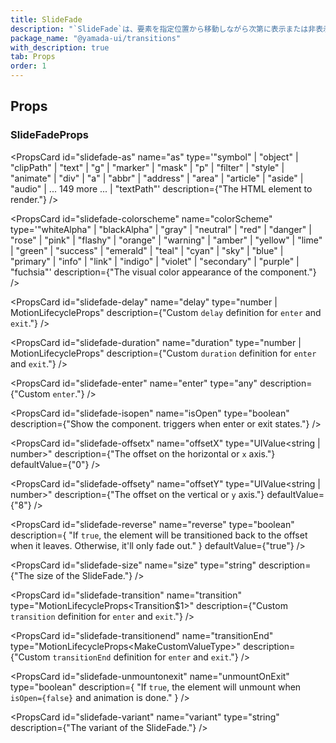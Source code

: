 ```yaml
---
title: SlideFade
description: "`SlideFade`は、要素を指定位置から移動しながら次第に表示または非表示にするコンポーネントです。"
package_name: "@yamada-ui/transitions"
with_description: true
tab: Props
order: 1
---
```


## Props

### SlideFadeProps

<PropsCard id="slidefade-_accept" name="_accept" type="CSSUIObject" />

<PropsCard id="slidefade-_active" name="_active" type="CSSUIObject" />

<PropsCard id="slidefade-_after" name="_after" type="CSSUIObject" />

<PropsCard id="slidefade-_anylink" name="_anyLink" type="CSSUIObject" />

<PropsCard id="slidefade-_autofill" name="_autofill" type="CSSUIObject" />

<PropsCard id="slidefade-_backdrop" name="_backdrop" type="CSSUIObject" />

<PropsCard id="slidefade-_before" name="_before" type="CSSUIObject" />

<PropsCard id="slidefade-_between" name="_between" type="CSSUIObject" />

<PropsCard id="slidefade-_blank" name="_blank" type="CSSUIObject" />

<PropsCard id="slidefade-_checked" name="_checked" type="CSSUIObject" />

<PropsCard id="slidefade-_cue" name="_cue" type="CSSUIObject" />

<PropsCard id="slidefade-_cueregion" name="_cueRegion" type="CSSUIObject" />

<PropsCard id="slidefade-_dark" name="_dark" type="CSSUIObject" />

<PropsCard id="slidefade-_default" name="_default" type="CSSUIObject" />

<PropsCard id="slidefade-_disabled" name="_disabled" type="CSSUIObject" />

<PropsCard id="slidefade-_empty" name="_empty" type="CSSUIObject" />

<PropsCard id="slidefade-_enabled" name="_enabled" type="CSSUIObject" />

<PropsCard id="slidefade-_end" name="_end" type="CSSUIObject" />

<PropsCard id="slidefade-_even" name="_even" type="CSSUIObject" />

<PropsCard id="slidefade-_expanded" name="_expanded" type="CSSUIObject" />

<PropsCard
  id="slidefade-_fileselector"
  name="_fileSelector"
  type="CSSUIObject"
/>

<PropsCard id="slidefade-_filled" name="_filled" type="CSSUIObject" />

<PropsCard id="slidefade-_first" name="_first" type="CSSUIObject" />

<PropsCard id="slidefade-_firstletter" name="_firstLetter" type="CSSUIObject" />

<PropsCard id="slidefade-_firstline" name="_firstLine" type="CSSUIObject" />

<PropsCard id="slidefade-_focus" name="_focus" type="CSSUIObject" />

<PropsCard
  id="slidefade-_focusvisible"
  name="_focusVisible"
  type="CSSUIObject"
/>

<PropsCard id="slidefade-_focuswithin" name="_focusWithin" type="CSSUIObject" />

<PropsCard id="slidefade-_fullscreen" name="_fullScreen" type="CSSUIObject" />

<PropsCard id="slidefade-_grabbed" name="_grabbed" type="CSSUIObject" />

<PropsCard id="slidefade-_groupaccept" name="_groupAccept" type="CSSUIObject" />

<PropsCard id="slidefade-_groupactive" name="_groupActive" type="CSSUIObject" />

<PropsCard id="slidefade-_groupblank" name="_groupBlank" type="CSSUIObject" />

<PropsCard
  id="slidefade-_groupchecked"
  name="_groupChecked"
  type="CSSUIObject"
/>

<PropsCard
  id="slidefade-_groupdisabled"
  name="_groupDisabled"
  type="CSSUIObject"
/>

<PropsCard
  id="slidefade-_groupenabled"
  name="_groupEnabled"
  type="CSSUIObject"
/>

<PropsCard
  id="slidefade-_groupexpanded"
  name="_groupExpanded"
  type="CSSUIObject"
/>

<PropsCard id="slidefade-_groupfocus" name="_groupFocus" type="CSSUIObject" />

<PropsCard
  id="slidefade-_groupfocusvisible"
  name="_groupFocusVisible"
  type="CSSUIObject"
/>

<PropsCard
  id="slidefade-_groupfocuswithin"
  name="_groupFocusWithin"
  type="CSSUIObject"
/>

<PropsCard
  id="slidefade-_groupgrabbed"
  name="_groupGrabbed"
  type="CSSUIObject"
/>

<PropsCard
  id="slidefade-_grouphorizontal"
  name="_groupHorizontal"
  type="CSSUIObject"
/>

<PropsCard id="slidefade-_grouphover" name="_groupHover" type="CSSUIObject" />

<PropsCard id="slidefade-_groupidle" name="_groupIdle" type="CSSUIObject" />

<PropsCard
  id="slidefade-_groupinvalid"
  name="_groupInvalid"
  type="CSSUIObject"
/>

<PropsCard id="slidefade-_grouploaded" name="_groupLoaded" type="CSSUIObject" />

<PropsCard
  id="slidefade-_grouploading"
  name="_groupLoading"
  type="CSSUIObject"
/>

<PropsCard
  id="slidefade-_groupoptional"
  name="_groupOptional"
  type="CSSUIObject"
/>

<PropsCard
  id="slidefade-_groupplaceholdershown"
  name="_groupPlaceholderShown"
  type="CSSUIObject"
/>

<PropsCard
  id="slidefade-_grouppressed"
  name="_groupPressed"
  type="CSSUIObject"
/>

<PropsCard
  id="slidefade-_groupreadonly"
  name="_groupReadOnly"
  type="CSSUIObject"
/>

<PropsCard
  id="slidefade-_groupreadwrite"
  name="_groupReadWrite"
  type="CSSUIObject"
/>

<PropsCard id="slidefade-_groupreject" name="_groupReject" type="CSSUIObject" />

<PropsCard
  id="slidefade-_grouprequired"
  name="_groupRequired"
  type="CSSUIObject"
/>

<PropsCard
  id="slidefade-_groupselected"
  name="_groupSelected"
  type="CSSUIObject"
/>

<PropsCard
  id="slidefade-_groupuserinvalid"
  name="_groupUserInvalid"
  type="CSSUIObject"
/>

<PropsCard id="slidefade-_groupvalid" name="_groupValid" type="CSSUIObject" />

<PropsCard
  id="slidefade-_groupvertical"
  name="_groupVertical"
  type="CSSUIObject"
/>

<PropsCard id="slidefade-_hidden" name="_hidden" type="CSSUIObject" />

<PropsCard id="slidefade-_holiday" name="_holiday" type="CSSUIObject" />

<PropsCard id="slidefade-_horizontal" name="_horizontal" type="CSSUIObject" />

<PropsCard id="slidefade-_hover" name="_hover" type="CSSUIObject" />

<PropsCard id="slidefade-_idle" name="_idle" type="CSSUIObject" />

<PropsCard
  id="slidefade-_indeterminate"
  name="_indeterminate"
  type="CSSUIObject"
/>

<PropsCard id="slidefade-_inrange" name="_inRange" type="CSSUIObject" />

<PropsCard id="slidefade-_invalid" name="_invalid" type="CSSUIObject" />

<PropsCard id="slidefade-_last" name="_last" type="CSSUIObject" />

<PropsCard id="slidefade-_light" name="_light" type="CSSUIObject" />

<PropsCard id="slidefade-_link" name="_link" type="CSSUIObject" />

<PropsCard id="slidefade-_loaded" name="_loaded" type="CSSUIObject" />

<PropsCard id="slidefade-_loading" name="_loading" type="CSSUIObject" />

<PropsCard id="slidefade-_marker" name="_marker" type="CSSUIObject" />

<PropsCard id="slidefade-_mediadark" name="_mediaDark" type="CSSUIObject" />

<PropsCard id="slidefade-_medialight" name="_mediaLight" type="CSSUIObject" />

<PropsCard
  id="slidefade-_mediareducemotion"
  name="_mediaReduceMotion"
  type="CSSUIObject"
/>

<PropsCard id="slidefade-_modal" name="_modal" type="CSSUIObject" />

<PropsCard
  id="slidefade-_nativeactive"
  name="_nativeActive"
  type="CSSUIObject"
/>

<PropsCard
  id="slidefade-_nativechecked"
  name="_nativeChecked"
  type="CSSUIObject"
/>

<PropsCard
  id="slidefade-_nativedisabled"
  name="_nativeDisabled"
  type="CSSUIObject"
/>

<PropsCard id="slidefade-_nativefocus" name="_nativeFocus" type="CSSUIObject" />

<PropsCard
  id="slidefade-_nativefocusvisible"
  name="_nativeFocusVisible"
  type="CSSUIObject"
/>

<PropsCard
  id="slidefade-_nativefocuswithin"
  name="_nativeFocusWithin"
  type="CSSUIObject"
/>

<PropsCard
  id="slidefade-_nativehidden"
  name="_nativeHidden"
  type="CSSUIObject"
/>

<PropsCard id="slidefade-_nativehover" name="_nativeHover" type="CSSUIObject" />

<PropsCard
  id="slidefade-_nativereadonly"
  name="_nativeReadOnly"
  type="CSSUIObject"
/>

<PropsCard
  id="slidefade-_nativetarget"
  name="_nativeTarget"
  type="CSSUIObject"
/>

<PropsCard id="slidefade-_nativevalid" name="_nativeValid" type="CSSUIObject" />

<PropsCard id="slidefade-_notfirst" name="_notFirst" type="CSSUIObject" />

<PropsCard id="slidefade-_notlast" name="_notLast" type="CSSUIObject" />

<PropsCard id="slidefade-_nottarget" name="_notTarget" type="CSSUIObject" />

<PropsCard id="slidefade-_odd" name="_odd" type="CSSUIObject" />

<PropsCard id="slidefade-_only" name="_only" type="CSSUIObject" />

<PropsCard id="slidefade-_optional" name="_optional" type="CSSUIObject" />

<PropsCard id="slidefade-_outrange" name="_outRange" type="CSSUIObject" />

<PropsCard id="slidefade-_outside" name="_outside" type="CSSUIObject" />

<PropsCard id="slidefade-_paused" name="_paused" type="CSSUIObject" />

<PropsCard id="slidefade-_peeraccept" name="_peerAccept" type="CSSUIObject" />

<PropsCard id="slidefade-_peeractive" name="_peerActive" type="CSSUIObject" />

<PropsCard id="slidefade-_peerblank" name="_peerBlank" type="CSSUIObject" />

<PropsCard id="slidefade-_peerchecked" name="_peerChecked" type="CSSUIObject" />

<PropsCard
  id="slidefade-_peerdisabled"
  name="_peerDisabled"
  type="CSSUIObject"
/>

<PropsCard id="slidefade-_peerenabled" name="_peerEnabled" type="CSSUIObject" />

<PropsCard
  id="slidefade-_peerexpanded"
  name="_peerExpanded"
  type="CSSUIObject"
/>

<PropsCard id="slidefade-_peerfocus" name="_peerFocus" type="CSSUIObject" />

<PropsCard
  id="slidefade-_peerfocusvisible"
  name="_peerFocusVisible"
  type="CSSUIObject"
/>

<PropsCard
  id="slidefade-_peerfocuswithin"
  name="_peerFocusWithin"
  type="CSSUIObject"
/>

<PropsCard id="slidefade-_peergrabbed" name="_peerGrabbed" type="CSSUIObject" />

<PropsCard
  id="slidefade-_peerhorizontal"
  name="_peerHorizontal"
  type="CSSUIObject"
/>

<PropsCard id="slidefade-_peerhover" name="_peerHover" type="CSSUIObject" />

<PropsCard id="slidefade-_peeridle" name="_peerIdle" type="CSSUIObject" />

<PropsCard id="slidefade-_peerinvalid" name="_peerInvalid" type="CSSUIObject" />

<PropsCard id="slidefade-_peerloaded" name="_peerLoaded" type="CSSUIObject" />

<PropsCard id="slidefade-_peerloading" name="_peerLoading" type="CSSUIObject" />

<PropsCard
  id="slidefade-_peeroptional"
  name="_peerOptional"
  type="CSSUIObject"
/>

<PropsCard
  id="slidefade-_peerplaceholdershown"
  name="_peerPlaceholderShown"
  type="CSSUIObject"
/>

<PropsCard id="slidefade-_peerpressed" name="_peerPressed" type="CSSUIObject" />

<PropsCard
  id="slidefade-_peerreadonly"
  name="_peerReadOnly"
  type="CSSUIObject"
/>

<PropsCard
  id="slidefade-_peerreadwrite"
  name="_peerReadWrite"
  type="CSSUIObject"
/>

<PropsCard id="slidefade-_peerreject" name="_peerReject" type="CSSUIObject" />

<PropsCard
  id="slidefade-_peerrequired"
  name="_peerRequired"
  type="CSSUIObject"
/>

<PropsCard
  id="slidefade-_peerselected"
  name="_peerSelected"
  type="CSSUIObject"
/>

<PropsCard
  id="slidefade-_peeruserinvalid"
  name="_peerUserInvalid"
  type="CSSUIObject"
/>

<PropsCard id="slidefade-_peervalid" name="_peerValid" type="CSSUIObject" />

<PropsCard
  id="slidefade-_peervertical"
  name="_peerVertical"
  type="CSSUIObject"
/>

<PropsCard id="slidefade-_picture" name="_picture" type="CSSUIObject" />

<PropsCard id="slidefade-_placeholder" name="_placeholder" type="CSSUIObject" />

<PropsCard
  id="slidefade-_placeholdershown"
  name="_placeholderShown"
  type="CSSUIObject"
/>

<PropsCard id="slidefade-_playing" name="_playing" type="CSSUIObject" />

<PropsCard id="slidefade-_pressed" name="_pressed" type="CSSUIObject" />

<PropsCard id="slidefade-_print" name="_print" type="CSSUIObject" />

<PropsCard id="slidefade-_readonly" name="_readOnly" type="CSSUIObject" />

<PropsCard id="slidefade-_readwrite" name="_readWrite" type="CSSUIObject" />

<PropsCard id="slidefade-_reject" name="_reject" type="CSSUIObject" />

<PropsCard id="slidefade-_required" name="_required" type="CSSUIObject" />

<PropsCard id="slidefade-_ripple" name="_ripple" type="CSSUIObject" />

<PropsCard id="slidefade-_scrollbar" name="_scrollbar" type="CSSUIObject" />

<PropsCard
  id="slidefade-_scrollbarbutton"
  name="_scrollbarButton"
  type="CSSUIObject"
/>

<PropsCard
  id="slidefade-_scrollbarcorner"
  name="_scrollbarCorner"
  type="CSSUIObject"
/>

<PropsCard
  id="slidefade-_scrollbarthumb"
  name="_scrollbarThumb"
  type="CSSUIObject"
/>

<PropsCard
  id="slidefade-_scrollbartrack"
  name="_scrollbarTrack"
  type="CSSUIObject"
/>

<PropsCard
  id="slidefade-_scrollbartrackpiece"
  name="_scrollbarTrackPiece"
  type="CSSUIObject"
/>

<PropsCard id="slidefade-_selected" name="_selected" type="CSSUIObject" />

<PropsCard id="slidefade-_selection" name="_selection" type="CSSUIObject" />

<PropsCard id="slidefade-_start" name="_start" type="CSSUIObject" />

<PropsCard id="slidefade-_target" name="_target" type="CSSUIObject" />

<PropsCard id="slidefade-_today" name="_today" type="CSSUIObject" />

<PropsCard id="slidefade-_userinvalid" name="_userInvalid" type="CSSUIObject" />

<PropsCard id="slidefade-_valid" name="_valid" type="CSSUIObject" />

<PropsCard id="slidefade-_vertical" name="_vertical" type="CSSUIObject" />

<PropsCard id="slidefade-_visited" name="_visited" type="CSSUIObject" />

<PropsCard id="slidefade-_weekend" name="_weekend" type="CSSUIObject" />

<PropsCard
  id="slidefade-as"
  name="as"
  type='"symbol" | "object" | "clipPath" | "text" | "g" | "marker" | "mask" | "p" | "filter" | "style" | "animate" | "div" | "a" | "abbr" | "address" | "area" | "article" | "aside" | "audio" | ... 149 more ... | "textPath"'
  description={"The HTML element to render."}
/>

<PropsCard
  id="slidefade-colorscheme"
  name="colorScheme"
  type='"whiteAlpha" | "blackAlpha" | "gray" | "neutral" | "red" | "danger" | "rose" | "pink" | "flashy" | "orange" | "warning" | "amber" | "yellow" | "lime" | "green" | "success" | "emerald" | "teal" | "cyan" | "sky" | "blue" | "primary" | "info" | "link" | "indigo" | "violet" | "secondary" | "purple" | "fuchsia"'
  description={"The visual color appearance of the component."}
/>

<PropsCard
  id="slidefade-delay"
  name="delay"
  type="number | MotionLifecycleProps<number>"
  description={"Custom `delay` definition for `enter` and `exit`."}
/>

<PropsCard
  id="slidefade-duration"
  name="duration"
  type="number | MotionLifecycleProps<number>"
  description={"Custom `duration` definition for `enter` and `exit`."}
/>

<PropsCard
  id="slidefade-enter"
  name="enter"
  type="any"
  description={"Custom `enter`."}
/>

<PropsCard
  id="slidefade-isopen"
  name="isOpen"
  type="boolean"
  description={"Show the component. triggers when enter or exit states."}
/>

<PropsCard
  id="slidefade-offsetx"
  name="offsetX"
  type="UIValue<string | number>"
  description={"The offset on the horizontal or `x` axis."}
  defaultValue={"0"}
/>

<PropsCard
  id="slidefade-offsety"
  name="offsetY"
  type="UIValue<string | number>"
  description={"The offset on the vertical or `y` axis."}
  defaultValue={"8"}
/>

<PropsCard
  id="slidefade-reverse"
  name="reverse"
  type="boolean"
  description={
    "If `true`, the element will be transitioned back to the offset when it leaves. Otherwise, it'll only fade out."
  }
  defaultValue={"true"}
/>

<PropsCard
  id="slidefade-size"
  name="size"
  type="string"
  description={"The size of the SlideFade."}
/>

<PropsCard
  id="slidefade-transition"
  name="transition"
  type="MotionLifecycleProps<Transition$1>"
  description={"Custom `transition` definition for `enter` and `exit`."}
/>

<PropsCard
  id="slidefade-transitionend"
  name="transitionEnd"
  type="MotionLifecycleProps<MakeCustomValueType<TargetProperties>>"
  description={"Custom `transitionEnd` definition for `enter` and `exit`."}
/>

<PropsCard
  id="slidefade-unmountonexit"
  name="unmountOnExit"
  type="boolean"
  description={
    "If `true`, the element will unmount when `isOpen={false}` and animation is done."
  }
/>

<PropsCard
  id="slidefade-variant"
  name="variant"
  type="string"
  description={"The variant of the SlideFade."}
/>

